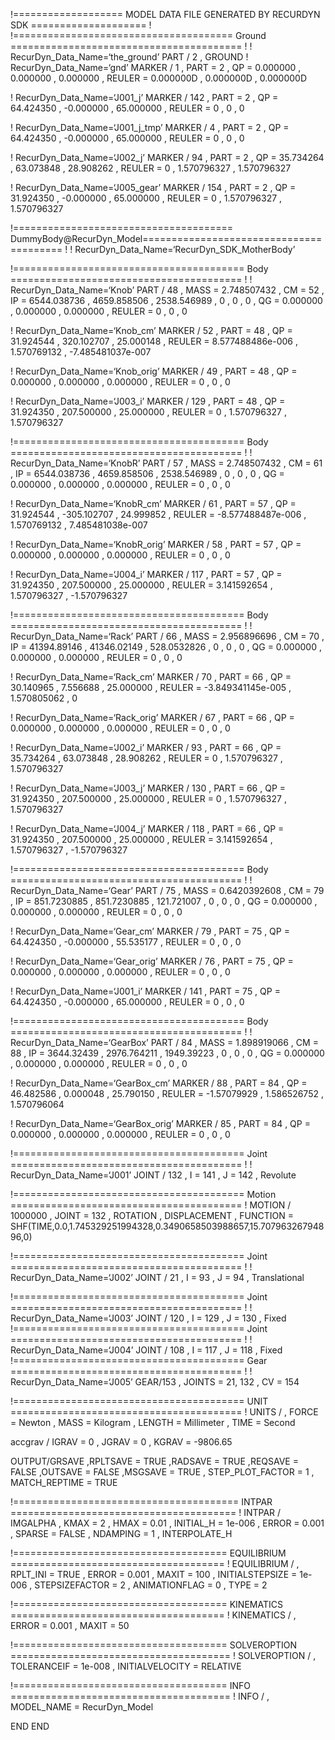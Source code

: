 !=================== MODEL DATA FILE GENERATED BY RECURDYN SDK ====================
!
!====================================== Ground ========================================
!
!                         RecurDyn_Data_Name='the_ground'
PART / 2 , GROUND
!                         RecurDyn_Data_Name='gnd'
MARKER / 1
, PART = 2
, QP = 0.000000 , 0.000000 , 0.000000
, REULER = 0.000000D , 0.000000D , 0.000000D
 
 


!                         RecurDyn_Data_Name='J001_j'
MARKER / 142
, PART = 2
, QP = 64.424350 , -0.000000 , 65.000000
, REULER = 0 , 0 , 0
 
 
!                         RecurDyn_Data_Name='J001_j_tmp'
MARKER / 4
, PART = 2
, QP = 64.424350 , -0.000000 , 65.000000
, REULER = 0 , 0 , 0
 
 
!                         RecurDyn_Data_Name='J002_j'
MARKER / 94
, PART = 2
, QP = 35.734264 , 63.073848 , 28.908262
, REULER = 0 , 1.570796327 , 1.570796327
 
 
!                         RecurDyn_Data_Name='J005_gear'
MARKER / 154
, PART = 2
, QP = 31.924350 , -0.000000 , 65.000000
, REULER = 0 , 1.570796327 , 1.570796327
 
 
!====================================== DummyBody@RecurDyn_Model========================================
!
!                         RecurDyn_Data_Name='RecurDyn_SDK_MotherBody'


!======================================== Body ========================================
!
!                         RecurDyn_Data_Name='Knob'
PART / 48
, MASS = 2.748507432
, CM = 52
, IP = 6544.038736 , 4659.858506 , 2538.546989
, 0 , 0 , 0
, QG = 0.000000 , 0.000000 , 0.000000
, REULER = 0 , 0 , 0
 
 
!                         RecurDyn_Data_Name='Knob_cm'
MARKER / 52
, PART = 48
, QP = 31.924544 , 320.102707 , 25.000148
, REULER = 8.577488486e-006 , 1.570769132 , -7.485481037e-007
 
 
!                         RecurDyn_Data_Name='Knob_orig'
MARKER / 49
, PART = 48
, QP = 0.000000 , 0.000000 , 0.000000
, REULER = 0 , 0 , 0
 
 
!                         RecurDyn_Data_Name='J003_i'
MARKER / 129
, PART = 48
, QP = 31.924350 , 207.500000 , 25.000000
, REULER = 0 , 1.570796327 , 1.570796327
 
 
!======================================== Body ========================================
!
!                         RecurDyn_Data_Name='KnobR'
PART / 57
, MASS = 2.748507432
, CM = 61
, IP = 6544.038736 , 4659.858506 , 2538.546989
, 0 , 0 , 0
, QG = 0.000000 , 0.000000 , 0.000000
, REULER = 0 , 0 , 0
 
 
!                         RecurDyn_Data_Name='KnobR_cm'
MARKER / 61
, PART = 57
, QP = 31.924544 , -305.102707 , 24.999852
, REULER = -8.577488487e-006 , 1.570769132 , 7.485481038e-007
 
 
!                         RecurDyn_Data_Name='KnobR_orig'
MARKER / 58
, PART = 57
, QP = 0.000000 , 0.000000 , 0.000000
, REULER = 0 , 0 , 0
 
 
!                         RecurDyn_Data_Name='J004_i'
MARKER / 117
, PART = 57
, QP = 31.924350 , 207.500000 , 25.000000
, REULER = 3.141592654 , 1.570796327 , -1.570796327
 
 
!======================================== Body ========================================
!
!                         RecurDyn_Data_Name='Rack'
PART / 66
, MASS = 2.956896696
, CM = 70
, IP = 41394.89146 , 41346.02149 , 528.0532826
, 0 , 0 , 0
, QG = 0.000000 , 0.000000 , 0.000000
, REULER = 0 , 0 , 0
 
 
!                         RecurDyn_Data_Name='Rack_cm'
MARKER / 70
, PART = 66
, QP = 30.140965 , 7.556688 , 25.000000
, REULER = -3.849341145e-005 , 1.570805062 , 0
 
 
!                         RecurDyn_Data_Name='Rack_orig'
MARKER / 67
, PART = 66
, QP = 0.000000 , 0.000000 , 0.000000
, REULER = 0 , 0 , 0
 
 
!                         RecurDyn_Data_Name='J002_i'
MARKER / 93
, PART = 66
, QP = 35.734264 , 63.073848 , 28.908262
, REULER = 0 , 1.570796327 , 1.570796327
 
 
!                         RecurDyn_Data_Name='J003_j'
MARKER / 130
, PART = 66
, QP = 31.924350 , 207.500000 , 25.000000
, REULER = 0 , 1.570796327 , 1.570796327
 
 
!                         RecurDyn_Data_Name='J004_j'
MARKER / 118
, PART = 66
, QP = 31.924350 , 207.500000 , 25.000000
, REULER = 3.141592654 , 1.570796327 , -1.570796327
 
 
!======================================== Body ========================================
!
!                         RecurDyn_Data_Name='Gear'
PART / 75
, MASS = 0.6420392608
, CM = 79
, IP = 851.7230885 , 851.7230885 , 121.721007
, 0 , 0 , 0
, QG = 0.000000 , 0.000000 , 0.000000
, REULER = 0 , 0 , 0
 
 
!                         RecurDyn_Data_Name='Gear_cm'
MARKER / 79
, PART = 75
, QP = 64.424350 , -0.000000 , 55.535177
, REULER = 0 , 0 , 0
 
 
!                         RecurDyn_Data_Name='Gear_orig'
MARKER / 76
, PART = 75
, QP = 0.000000 , 0.000000 , 0.000000
, REULER = 0 , 0 , 0
 
 
!                         RecurDyn_Data_Name='J001_i'
MARKER / 141
, PART = 75
, QP = 64.424350 , -0.000000 , 65.000000
, REULER = 0 , 0 , 0
 
 
!======================================== Body ========================================
!
!                         RecurDyn_Data_Name='GearBox'
PART / 84
, MASS = 1.898919066
, CM = 88
, IP = 3644.32439 , 2976.764211 , 1949.39223
, 0 , 0 , 0
, QG = 0.000000 , 0.000000 , 0.000000
, REULER = 0 , 0 , 0
 
 
!                         RecurDyn_Data_Name='GearBox_cm'
MARKER / 88
, PART = 84
, QP = 46.482586 , 0.000048 , 25.790150
, REULER = -1.57079929 , 1.586526752 , 1.570796064
 
 
!                         RecurDyn_Data_Name='GearBox_orig'
MARKER / 85
, PART = 84
, QP = 0.000000 , 0.000000 , 0.000000
, REULER = 0 , 0 , 0
 
 
!======================================== Joint ========================================
!
!                         RecurDyn_Data_Name='J001'
JOINT / 132
, I = 141
, J = 142
, Revolute
 
 
!======================================== Motion ========================================
!
MOTION / 1000000
, JOINT = 132
, ROTATION 
, DISPLACEMENT 
, FUNCTION = SHF(TIME,0.0,1.745329251994328,0.3490658503988657,15.70796326794896,0)\
 
 
!======================================== Joint ========================================
!
!                         RecurDyn_Data_Name='J002'
JOINT / 21
, I = 93
, J = 94
, Translational
 
 
!======================================== Joint ========================================
!
!                         RecurDyn_Data_Name='J003'
JOINT / 120
, I = 129
, J = 130
, Fixed
!======================================== Joint ========================================
!
!                         RecurDyn_Data_Name='J004'
JOINT / 108
, I = 117
, J = 118
, Fixed
!======================================== Gear ========================================
!
!                         RecurDyn_Data_Name='J005'
GEAR/153
, JOINTS = 21, 132
, CV = 154


!======================================== UNIT ========================================
!
UNITS / 
, FORCE = Newton
, MASS = Kilogram
, LENGTH = Millimeter
, TIME = Second


accgrav /  IGRAV = 0
, JGRAV = 0
, KGRAV = -9806.65


OUTPUT/GRSAVE
,RPLTSAVE = TRUE
,RADSAVE = TRUE
,REQSAVE = FALSE
,OUTSAVE = FALSE
,MSGSAVE = TRUE
, STEP_PLOT_FACTOR = 1
, MATCH_REPTIME = TRUE


!======================================= INTPAR =======================================
!
INTPAR / IMGALPHA
, KMAX = 2
, HMAX = 0.01
, INITIAL_H = 1e-006
, ERROR = 0.001
, SPARSE = FALSE
, NDAMPING = 1
, INTERPOLATE_H


!===================================== EQUILIBRIUM =====================================
!
EQUILIBRIUM /
, RPLT_INI = TRUE
, ERROR = 0.001
, MAXIT = 100
, INITIALSTEPSIZE = 1e-006
, STEPSIZEFACTOR = 2
, ANIMATIONFLAG = 0
, TYPE = 2


!===================================== KINEMATICS =====================================
!
KINEMATICS /
, ERROR = 0.001
, MAXIT = 50




!===================================== SOLVEROPTION ======================================
!
SOLVEROPTION /
, TOLERANCEIF  = 1e-008
, INITIALVELOCITY  = RELATIVE


!===================================== INFO ======================================
!
INFO /
, MODEL_NAME = RecurDyn_Model


END
END
